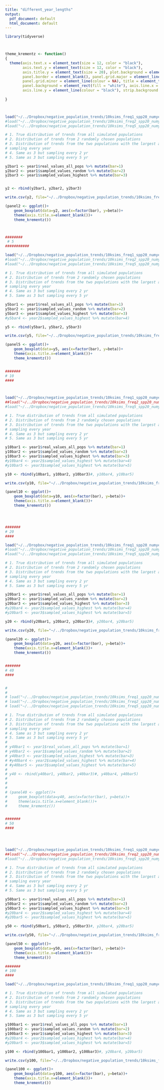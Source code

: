 ```yaml
---
title: "different_year_lengths"
output:
  pdf_document: default
  html_document: default
---
```


```r

library(tidyverse)



theme_krementz <- function()
{
  theme(axis.text.x = element_text(size = 12, color = "black"), 
        axis.text.y = element_text(size = 12, color = "black"), 
        axis.title.y = element_text(size = 20), plot.background = element_blank(), 
        panel.border = element_blank(), panel.grid.major = element_line(colour = NA), 
        panel.grid.minor = element_line(colour = NA), title = element_text(size = 20), 
        panel.background = element_rect(fill = "white"), axis.line.x = element_line(colour = "black"), 
        axis.line.y = element_line(colour = "black"), strip.background = element_rect(fill = "white", 
                                                                                      color = "black"), strip.text = element_text(size = 15))
}



load("~/../Dropbox/negative_population_trends/10ksims_freq1_spp20_numyears2.Rdata")
#load("~/../Dropbox/negative_population_trends/10ksims_freq2_spp20_numyears2.Rdata")
#load("~/../Dropbox/negative_population_trends/10ksims_freq5_spp20_numyears2.Rdata")

# 1. True distribution of trends from all simulated populations
# 2. Distribution of trends from 2 randomly chosen populations
# 3. Distribution of trends from the two populations with the largest abundance at the start of sampling,
# sampling every year
# 4. Same as 3 but sampling every 2 yr
# 5. Same as 3 but sampling every 5 yr

y2bar1 <- year1$real_values_all_pops %>% mutate(bar=1)
y2bar2 <- year1$sampled_values_random %>% mutate(bar=2)
y2bar3 <- year1$sampled_values_highest %>% mutate(bar=3)


y2 <- rbind(y2bar1, y2bar2, y2bar3)

write.csv(y2, file="~/../Dropbox/negative_population_trends/10ksims_freq1_spp20_nyears2.csv", row.names = FALSE)

(panel2 <- ggplot()+
    geom_boxplot(data=y2, aes(x=factor(bar), y=beta))+
    theme(axis.title.x=element_blank())+
    theme_krementz())



########
 # 5
###########

load("~/../Dropbox/negative_population_trends/10ksims_freq1_spp20_numyears5.Rdata")
#load("~/../Dropbox/negative_population_trends/10ksims_freq2_spp20_numyears5.Rdata")
#load("~/../Dropbox/negative_population_trends/10ksims_freq5_spp20_numyears5.Rdata")

# 1. True distribution of trends from all simulated populations
# 2. Distribution of trends from 2 randomly chosen populations
# 3. Distribution of trends from the two populations with the largest abundance at the start of sampling,
# sampling every year
# 4. Same as 3 but sampling every 2 yr
# 5. Same as 3 but sampling every 5 yr

y5bar1 <- year1$real_values_all_pops %>% mutate(bar=1)
y5bar2 <- year1$sampled_values_random %>% mutate(bar=2)
y5bar3 <- year1$sampled_values_highest %>% mutate(bar=3)
#y5bar4 <- year2$sampled_values_highest %>% mutate(bar=4)

y5 <- rbind(y5bar1, y5bar2, y5bar3)

write.csv(y5, file="~/../Dropbox/negative_population_trends/10ksims_freq1_spp20_nyears5.csv", row.names = FALSE)

(panel5 <- ggplot()+
    geom_boxplot(data=y5, aes(x=factor(bar), y=beta))+
    theme(axis.title.x=element_blank())+
    theme_krementz())


#######
# 10
####



load("~/../Dropbox/negative_population_trends/10ksims_freq1_spp20_numyears10.Rdata")
##load("~/../Dropbox/negative_population_trends/10ksims_freq2_spp20_numyears10.Rdata")
#load("~/../Dropbox/negative_population_trends/10ksims_freq5_spp20_numyears10.Rdata")

# 1. True distribution of trends from all simulated populations
# 2. Distribution of trends from 2 randomly chosen populations
# 3. Distribution of trends from the two populations with the largest abundance at the start of sampling,
# sampling every year
# 4. Same as 3 but sampling every 2 yr
# 5. Same as 3 but sampling every 5 yr

y10bar1 <- year1$real_values_all_pops %>% mutate(bar=1)
y10bar2 <- year1$sampled_values_random %>% mutate(bar=2)
y10bar3 <- year1$sampled_values_highest %>% mutate(bar=3)
#y10bar4 <- year2$sampled_values_highest %>% mutate(bar=4)
#y10bar5 <- year3$sampled_values_highest %>% mutate(bar=5)

y10 <- rbind(y10bar1, y10bar2, y10bar3)#, y10bar4, y10bar5)

write.csv(y10, file="~/../Dropbox/negative_population_trends/10ksims_freq1_spp20_nyears10.csv", row.names = FALSE)

(panel10 <- ggplot()+
    geom_boxplot(data=y10, aes(x=factor(bar), y=beta))+
    theme(axis.title.x=element_blank())+
    theme_krementz())




#######
# 20
####

```

```r




load("~/../Dropbox/negative_population_trends/10ksims_freq1_spp20_numyears20.Rdata")
#load("~/../Dropbox/negative_population_trends/10ksims_freq2_spp20_numyears20.Rdata")
#load("~/../Dropbox/negative_population_trends/10ksims_freq5_spp20_numyears20.Rdata")

# 1. True distribution of trends from all simulated populations
# 2. Distribution of trends from 2 randomly chosen populations
# 3. Distribution of trends from the two populations with the largest abundance at the start of sampling,
# sampling every year
# 4. Same as 3 but sampling every 2 yr
# 5. Same as 3 but sampling every 5 yr

y20bar1 <- year1$real_values_all_pops %>% mutate(bar=1)
y20bar2 <- year1$sampled_values_random %>% mutate(bar=2)
y20bar3 <- year1$sampled_values_highest %>% mutate(bar=3)
#y20bar4 <- year2$sampled_values_highest %>% mutate(bar=4)
#y20bar5 <- year3$sampled_values_highest %>% mutate(bar=5)

y20 <- rbind(y20bar1, y20bar2, y20bar3)#, y20bar4, y20bar5)

write.csv(y20, file="~/../Dropbox/negative_population_trends/10ksims_freq1_spp20_nyears20.csv", row.names = FALSE)

(panel20 <- ggplot()+
    geom_boxplot(data=y20, aes(x=factor(bar), y=beta))+
    theme(axis.title.x=element_blank())+
    theme_krementz())



```

```r

#######
# 40
####


# 
# 
# load("~/../Dropbox/negative_population_trends/10ksims_freq1_spp20_numyears40.Rdata")
# load("~/../Dropbox/negative_population_trends/10ksims_freq2_spp20_numyears40.Rdata")
# load("~/../Dropbox/negative_population_trends/10ksims_freq5_spp20_numyears40.Rdata")

# 1. True distribution of trends from all simulated populations
# 2. Distribution of trends from 2 randomly chosen populations
# 3. Distribution of trends from the two populations with the largest abundance at the start of sampling,
# sampling every year
# 4. Same as 3 but sampling every 2 yr
# 5. Same as 3 but sampling every 5 yr
# 
# y40bar1 <- year1$real_values_all_pops %>% mutate(bar=1)
# y40bar2 <- year1$sampled_values_random %>% mutate(bar=2)
# y40bar3 <- year1$sampled_values_highest %>% mutate(bar=3)
# #y40bar4 <- year2$sampled_values_highest %>% mutate(bar=4)
# #y40bar5 <- year3$sampled_values_highest %>% mutate(bar=5)
# 
# y40 <- rbind(y40bar1, y40bar2, y40bar3)#, y40bar4, y40bar5)
# 
# 
# 
# (panel40 <- ggplot()+
#     geom_boxplot(data=y40, aes(x=factor(bar), y=beta))+
#     theme(axis.title.x=element_blank())+
#     theme_krementz())


#######
# 50
####




load("~/../Dropbox/negative_population_trends/10ksims_freq1_spp20_numyears50.Rdata")
##load("~/../Dropbox/negative_population_trends/10ksims_freq2_spp20_numyears20.Rdata")
#load("~/../Dropbox/negative_population_trends/10ksims_freq5_spp20_numyears20.Rdata")

# 1. True distribution of trends from all simulated populations
# 2. Distribution of trends from 2 randomly chosen populations
# 3. Distribution of trends from the two populations with the largest abundance at the start of sampling,
# sampling every year
# 4. Same as 3 but sampling every 2 yr
# 5. Same as 3 but sampling every 5 yr

y50bar1 <- year1$real_values_all_pops %>% mutate(bar=1)
y50bar2 <- year1$sampled_values_random %>% mutate(bar=2)
y50bar3 <- year1$sampled_values_highest %>% mutate(bar=3)
#y20bar4 <- year2$sampled_values_highest %>% mutate(bar=4)
#y20bar5 <- year3$sampled_values_highest %>% mutate(bar=5)

y50 <- rbind(y50bar1, y50bar2, y50bar3)#, y20bar4, y20bar5)

write.csv(y50, file="~/../Dropbox/negative_population_trends/10ksims_freq1_spp20_nyears50.csv", row.names = FALSE)

(panel50 <- ggplot()+
    geom_boxplot(data=y50, aes(x=factor(bar), y=beta))+
    theme(axis.title.x=element_blank())+
    theme_krementz())

#######
# 100
####


```

```r



load("~/../Dropbox/negative_population_trends/10ksims_freq1_spp20_numyears100.Rdata")

# 1. True distribution of trends from all simulated populations
# 2. Distribution of trends from 2 randomly chosen populations
# 3. Distribution of trends from the two populations with the largest abundance at the start of sampling,
# sampling every year
# 4. Same as 3 but sampling every 2 yr
# 5. Same as 3 but sampling every 5 yr

y100bar1 <- year1$real_values_all_pops %>% mutate(bar=1)
y100bar2 <- year1$sampled_values_random %>% mutate(bar=2)
y100bar3 <- year1$sampled_values_highest %>% mutate(bar=3)
#y20bar4 <- year2$sampled_values_highest %>% mutate(bar=4)
#y20bar5 <- year3$sampled_values_highest %>% mutate(bar=5)

y100 <- rbind(y100bar1, y100bar2, y100bar3)#, y20bar4, y20bar5)

write.csv(y100, file="~/../Dropbox/negative_population_trends/10ksims_freq1_spp20_nyears100.csv", row.names = FALSE)

(panel100 <- ggplot()+
    geom_boxplot(data=y100, aes(x=factor(bar), y=beta))+
    theme(axis.title.x=element_blank())+
    theme_krementz())






```